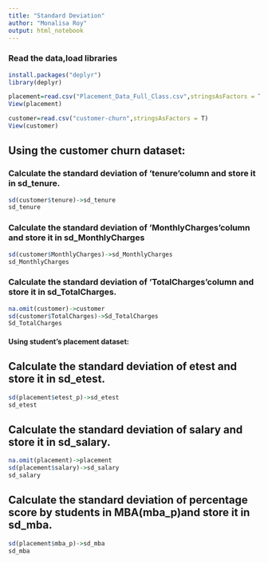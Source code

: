 ```yaml
---
title: "Standard Deviation"
author: "Monalisa Roy"
output: html_notebook
---
```


### Read the data,load libraries
```r
install.packages("deplyr")
library(deplyr)

placement=read.csv("Placement_Data_Full_Class.csv",stringsAsFactors = T)
View(placement)

customer=read.csv("customer-churn",stringsAsFactors = T)
View(customer)
```




## Using the customer churn dataset:

### Calculate the standard deviation of 'tenure'column and store it in sd_tenure.
```r
sd(customer$tenure)->sd_tenure
sd_tenure
```



### Calculate the standard deviation of 'MonthlyCharges'column and store it in sd_MonthlyCharges
```r
sd(customer$MonthlyCharges)->sd_MonthlyCharges
sd_MonthlyCharges
```



### Calculate the standard deviation of 'TotalCharges'column and store it in sd_TotalCharges.
```r
na.omit(customer)->customer
sd(customer$TotalCharges)->Sd_TotalCharges
Sd_TotalCharges
```



#### Using student's placement dataset:

## Calculate the standard deviation of etest and store it in sd_etest.
```r
sd(placement$etest_p)->sd_etest
sd_etest
```



## Calculate the standard deviation of salary and store it in sd_salary.
```r
na.omit(placement)->placement
sd(placement$salary)->sd_salary
sd_salary
```



## Calculate the standard deviation of percentage score by students in MBA(mba_p)and store it in sd_mba.
```r
sd(placement$mba_p)->sd_mba
sd_mba
```






